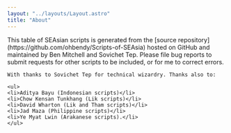```yaml
---
layout: "../layouts/Layout.astro"
title: "About"
---
```


<div class="prose">
    This table of SEAsian scripts is generated from the [source repository](https://github.com/ohbendy/Scripts-of-SEAsia) hosted on GitHub and maintained by Ben Mitchell and Sovichet Tep. Please file bug reports to submit requests for other scripts to be included, or for me to correct errors.

    With thanks to Sovichet Tep for technical wizardry. Thanks also to:

    <ul>
    <li>Aditya Bayu (Indonesian scripts)</li>
    <li>Chow Kensan Tunkhang (Lik scripts)</li>
    <li>David Wharton (Lik and Tham scripts)</li>
    <li>Jad Maza (Philippine scripts)</li>
    <li>Ye Myat Lwin (Arakanese scripts).</li>
    </ul>
</div>
